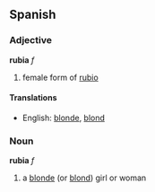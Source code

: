 ==Spanish==
===Adjective===
'''rubia''' ''f''

# female form of [[rubio]]

====Translations====
*English: [[blonde]], [[blond]]

===Noun===
'''rubia''' ''f''

# a [[blonde]] (or [[blond]]) girl or woman